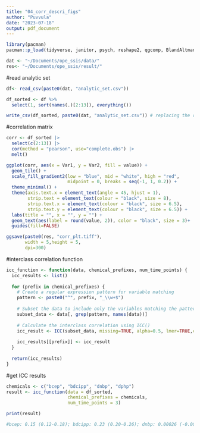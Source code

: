 ```yaml
---
title: "04_corr_descri_figs"
author: "Puvvula"
date: "2023-07-18"
output: pdf_document
---
```


```r
library(pacman)
pacman::p_load(tidyverse, janitor, psych, reshape2, qgcomp, BlandAltmanLeh)

dat <- "~/Documents/ope_ssis/data/"
res<- "~/Documents/ope_ssis/result/"
```

#read analytic set
```r
df<- read_csv(paste0(dat, "analytic_set.csv")) 

df_sorted <- df %>%
  select(1, sort(names(.)[2:13]), everything())

write_csv(df_sorted, paste0(dat, "analytic_set.csv")) # replacing the original with variable seq sorted format
```

#correlation matrix
```r
corr <- df_sorted |>
  select(c(2:13)) |>
  cor(method = "pearson", use="complete.obs") |> 
  melt()

ggplot(corr, aes(x = Var1, y = Var2, fill = value)) +
  geom_tile() +
  scale_fill_gradient2(low = "blue", mid = "white", high = "red", 
                       midpoint = 0, breaks = seq(-1, 1, 0.2)) +
  theme_minimal() +
  theme(axis.text.x = element_text(angle = 45, hjust = 1),
        strip.text = element_text(colour = "black", size = 8),
        strip.text.x = element_text(colour = "black", size = 6.5),
        strip.text.y = element_text(colour = "black", size = 6.5)) +
  labs(title = "", x = "", y = "") +
  geom_text(aes(label = round(value, 2)), color = "black", size = 3)+
  guides(fill=FALSE)

ggsave(paste0(res, "corr_plt.tiff"), 
       width = 5,height = 5,
       dpi=300)
```

#interclass correlation function
```r
icc_function <- function(data, chemical_prefixes, num_time_points) {
  icc_results <- list()
  
  for (prefix in chemical_prefixes) {
    # Create a regular expression pattern for variable matching
    pattern <- paste0("^", prefix, "_\\w+$")
    
    # Subset the data to include only the variables matching the pattern
    subset_data <- data[, grep(pattern, names(data))]
    
    # Calculate the interclass correlation using ICC()
    icc_result <- ICC(subset_data, missing=TRUE, alpha=0.5, lmer=TRUE,check.keys=TRUE)
    
    icc_results[[prefix]] <- icc_result
  }
  
  return(icc_results)
}
```

#get ICC results
```r
chemicals <- c("bcep", "bdcipp", "dnbp", "dphp")
result <- icc_function(data = df_sorted, 
                       chemical_prefixes = chemicals, 
                       num_time_points = 3)

print(result)

#bcep: 0.15 (0.12-0.18); bdcipp: 0.23 (0.20-0.26); dnbp: 0.00026 (-0.00017-0.00073); dphp: 0.11 (0.086-0.14)
```


